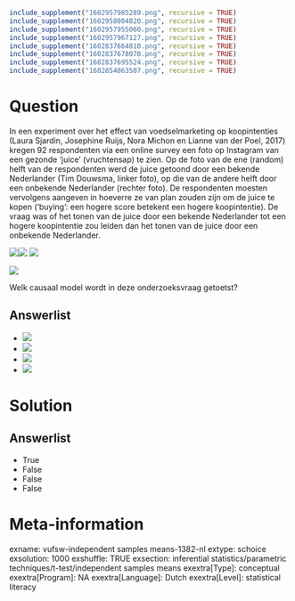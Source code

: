```r
include_supplement("1602957985289.png", recursive = TRUE)
include_supplement("1602958004820.png", recursive = TRUE)
include_supplement("1602957955060.png", recursive = TRUE)
include_supplement("1602957967127.png", recursive = TRUE)
include_supplement("1602837664810.png", recursive = TRUE)
include_supplement("1602837678070.png", recursive = TRUE)
include_supplement("1602837695524.png", recursive = TRUE)
include_supplement("1602854063507.png", recursive = TRUE)
```

Question
========
In een experiment over het effect van voedselmarketing op koopintenties
(Laura Sjardin, Josephine Ruijs, Nora Michon en Lianne van der Poel,
2017) kregen 92 respondenten via een online survey een foto op Instagram
van een gezonde ‘juice’ (vruchtensap) te zien. Op de foto van de ene
(random) helft van de respondenten werd de juice getoond door een
bekende Nederlander (Tim Douwsma, linker foto), op die van de andere
helft door een onbekende Nederlander (rechter foto). De respondenten
moesten vervolgens aangeven in hoeverre ze van plan zouden zijn om de
juice te kopen (‘buying’: een hogere score betekent een hogere
koopintentie). De vraag was of het tonen van de juice door een bekende
Nederlander tot een hogere koopintentie zou leiden dan het tonen van de
juice door een onbekende Nederlander.  
  
![](1602957985289.png)![](1602958004820.png)
![](1602957955060.png)
  
![](1602957967127.png)
  
Welk causaal model wordt in deze onderzoeksvraag getoetst?

Answerlist
----------
* ![](1602837664810.png)
* ![](1602837678070.png)
* ![](1602837695524.png)
* ![](1602854063507.png)

Solution
========










Answerlist
----------
* True
* False
* False
* False

Meta-information
================
exname: vufsw-independent samples means-1382-nl
extype: schoice
exsolution: 1000
exshuffle: TRUE
exsection: inferential statistics/parametric techniques/t-test/independent samples means
exextra[Type]: conceptual
exextra[Program]: NA
exextra[Language]: Dutch
exextra[Level]: statistical literacy

